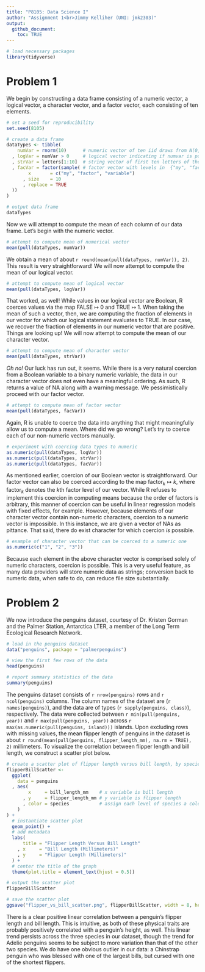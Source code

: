 ```yaml
---
title: "P8105: Data Science I"
author: "Assignment 1<br>Jimmy Kelliher (UNI: jmk2303)"
output:
  github_document:
    toc: TRUE
---
```


<!------------------------------------------------------------------------------------------
Preamble
------------------------------------------------------------------------------------------->

```r
# load necessary packages
library(tidyverse)
```

<!------------------------------------------------------------------------------------------
Problem 1
------------------------------------------------------------------------------------------->

# Problem 1

We begin by constructing a data frame consisting of a numeric vector, a logical vector, a character vector, and a factor vector, each consisting of ten elements.

```r
# set a seed for reproducibility
set.seed(8105)

# create a data frame
dataTypes <- tibble(
    numVar = rnorm(10)      # numeric vector of ten iid draws from N(0, 1)
  , logVar = numVar > 0     # logical vector indicating if numvar is positive
  , strVar = letters[1:10]  # string vector of first ten letters of the alphabet
  , facVar = factor(sample( # factor vector with levels in  {"my", "factor", "variable"}
        x       = c("my", "factor", "variable")
      , size    = 10
      , replace = TRUE
  ))
)

# output data frame
dataTypes
```

Now we will attempt to compute the mean of each column of our data frame. Let's begin with the numeric vector.

```r
# attempt to compute mean of numerical vector
mean(pull(dataTypes, numVar))
```

We obtain a mean of about `r round(mean(pull(dataTypes, numVar)), 2)`. This result is very straightforward! We will now attempt to compute the mean of our logical vector.

```r
# attempt to compute mean of logical vector
mean(pull(dataTypes, logVar))
```

That worked, as well! While values in our logical vector are Boolean, R coerces values via the map FALSE $\mapsto$ 0 and TRUE $\mapsto$ 1. When taking the mean of such a vector, then, we are computing the fraction of elements in our vector for which our logical statement evaluates to TRUE. In our case, we recover the fraction of elements in our numeric vector that are positive. Things are looking up! We will now attempt to compute the mean of our character vector.

```r
# attempt to compute mean of character vector
mean(pull(dataTypes, strVar))
```

_Oh no!_ Our luck has run out, it seems. While there is a very natural coercion from a Boolean variable to a binary numeric variable, the data in our character vector does not even have a meaningful ordering. As such, R returns a value of NA along with a warning message. We pessimistically proceed with our factor vector.

```r
# attempt to compute mean of factor vector
mean(pull(dataTypes, facVar))
```

Again, R is unable to coerce the data into anything that might meaningfully allow us to compute a mean. Where did we go wrong? Let's try to coerce each of our non-numeric vectors manually.

```r
# experiment with coercing data types to numeric
as.numeric(pull(dataTypes, logVar))
as.numeric(pull(dataTypes, strVar))
as.numeric(pull(dataTypes, facVar))
```

As mentioned earlier, coercion of our Boolean vector is straightforward. Our factor vector can also be coerced according to the map $\text{factor}_k \mapsto k$, where $\text{factor}_k$ denotes the $k$th factor level of our vector. While R refuses to implement this coercion in computing means because the order of factors is arbitrary, this manner of coercion can be useful in linear regression models with fixed effects, for example. However, because elements of our character vector contain non-numeric characters, coercion to a numeric vector is impossible. In this instance, we are given a vector of NAs as pittance. That said, there do exist character for which coercion _is_ possible.

```r
# example of character vector that can be coerced to a numeric one
as.numeric(c("1", "2", "3"))
```

Because each element in the above character vector is comprised solely of numeric characters, coercion is possible. This is a very useful feature, as many data providers will store numeric data as strings; conversion back to numeric data, when safe to do, can reduce file size substantially.

<!------------------------------------------------------------------------------------------
Problem 2
------------------------------------------------------------------------------------------->

# Problem 2

We now introduce the penguins dataset, courtesy of Dr. Kristen Gorman and the Palmer Station, Antarctica LTER, a member of the Long Term Ecological Research Network.

```r
# load in the penguins dataset
data("penguins", package = "palmerpenguins")

# view the first few rows of the data
head(penguins)

# report summary statistics of the data
summary(penguins)
```

The penguins dataset consists of `r nrow(penguins)` rows and `r ncol(penguins)` columns. The column names of the dataset are (`r names(penguins)`), and the data are of types (`r sapply(penguins, class)`), respectively. The data were collected between `r min(pull(penguins, year))` and `r max(pull(penguins, year))` across `r max(as.numeric(pull(penguins, island)))` islands. Upon excluding rows with missing values, the mean flipper length of penguins in the dataset is about `r round(mean(pull(penguins, flipper_length_mm), na.rm = TRUE), 2)` millimeters. To visualize the correlation between flipper length and bill length, we construct a scatter plot below.

```r
# create a scatter plot of flipper length versus bill length, by species
flipperBillScatter <- 
  ggplot(
    data = penguins 
  , aes(
        x     = bill_length_mm    # x variable is bill length
      , y     = flipper_length_mm # y variable is flipper length
      , color = species           # assign each level of species a color
    )
) +
  # instantiate scatter plot
  geom_point() +
  # add metadata
  labs(
      title = "Flipper Length Versus Bill Length"
    , x     = "Bill Length (Millimeters)"
    , y     = "Flipper Length (Millimeters)"
  ) +
  # center the title of the graph
  theme(plot.title = element_text(hjust = 0.5))

# output the scatter plot
flipperBillScatter

# save the scatter plot
ggsave("flipper_vs_bill_scatter.png", flipperBillScatter, width = 8, height = 5)
```

There is a clear positive linear correlation between a penguin's flipper length and bill length. This is intuitive, as both of these physical traits are probably positively correlated with a penguin's height, as well. This linear trend persists across the three species in our dataset, though the trend for Adelie penguins seems to be subject to more variation than that of the other two species. We do have one obvious outlier in our data: a Chinstrap penguin who was blessed with one of the largest bills, but cursed with one of the shortest flippers.